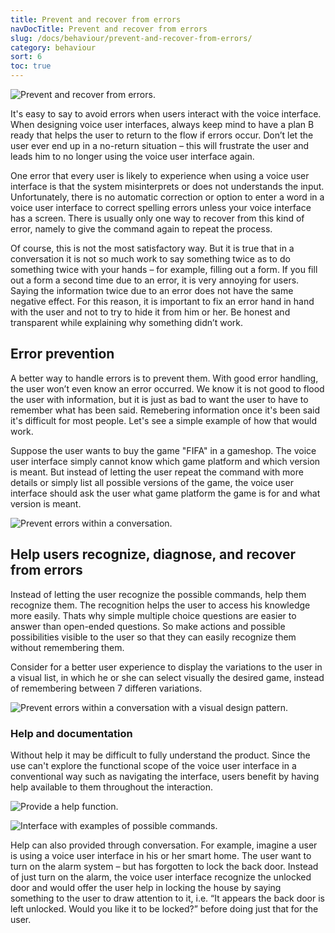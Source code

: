 ```yaml
---
title: Prevent and recover from errors
navDocTitle: Prevent and recover from errors
slug: /docs/behaviour/prevent-and-recover-from-errors/
category: behaviour
sort: 6
toc: true
---
```


![Prevent and recover from errors.](/images/behaviour/preventAndInterceptErrors.png)

It's easy to say to avoid errors when users interact with the voice interface. When designing voice user interfaces, always keep mind to have a plan B ready that helps the user to return to the flow if errors occur. Don’t let the user ever end up in a no-return situation – this will frustrate the user and leads him to no longer using the voice user interface again. 

One error that every user is likely to experience when using a voice user interface is that the system misinterprets or does not understands the input. Unfortunately, there is no automatic correction or option to enter a word in a voice user interface to correct spelling errors unless your voice interface has a screen. There is usually only one way to recover from this kind of error, namely to give the command again to repeat the process.

Of course, this is not the most satisfactory way. But it is true that in a conversation it is not so much work to say something twice as to do something twice with your hands – for example, filling out a form. If you fill out a form a second time due to an error, it is very annoying for users. Saying the information twice due to an error does not have the same negative effect. For this reason, it is important to fix an error hand in hand with the user and not to try to hide it from him or her. Be honest and transparent while explaining why something didn’t work.

## Error prevention

A better way to handle errors is to prevent them. With good error handling, the user won’t even know an error occurred. We know it is not good to flood the user with information, but it is just as bad to want the user to have to remember what has been said. Remebering information once it's been said it's difficult for most people. Let's see a simple example of how that would work. 

Suppose the user wants to buy the game "FIFA" in a gameshop. The voice user interface simply cannot know which game platform and which version is meant. But instead of letting the user repeat the command with more details or simply list all possible versions of the game, the voice user interface should ask the user what game platform the game is for and what version is meant.

![Prevent errors within a conversation.](/images/behaviour/errorPrevention.png)


## Help users recognize, diagnose, and recover from errors

Instead of letting the user recognize the possible commands, help them recognize them. The recognition helps the user to access his knowledge more easily. Thats why simple multiple choice questions are easier to answer than open-ended questions. So make actions and possible possibilities visible to the user so that they can easily recognize them without remembering them.

Consider for a better user experience to display the variations to the user in a visual list, in which he or she can select visually the desired game, instead of remembering between 7 differen variations.

![Prevent errors within a conversation with a visual design pattern.](/images/behaviour/errorPreventionWithList.png)

### Help and documentation

Without help it may be difficult to fully understand the product. Since the use can't explore the functional scope of the voice user interface in a conventional way such as navigating the interface, users benefit by having help available to them throughout the interaction.

![Provide a help function.](/images/behaviour/helpDocumentation.png)

![Interface with examples of possible commands.](/images/behaviour/UserFreedomExamples.png)

Help can also provided through conversation. For example, imagine a user is using a voice user interface in his or her smart home. The user want to turn on the alarm system – but has forgotten to lock the back door. Instead of just turn on the alarm, the voice user interface recognize the unlocked door and would offer the user help in locking the house by saying something to the user to draw attention to it, i.e. “It appears the back door is left unlocked. Would you like it to be locked?” before doing just that for the user.



